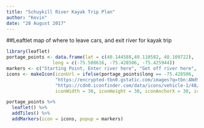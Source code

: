 ---
title: "Schuykill River Kayak Trip Plan"
author: "Kevin"
date: "28 August 2017"
---

##Leaftlet map of where to leave cars, and exit river for kayak trip
```{r}
library(leaflet)
portage_points <- data.frame(lat = c(40.144588,40.110582, 40.109722),
                 long = c(-75.508616, -75.428506, -75.425944))
markers <- c("Starting Point, Enter river here", "Get off river here", "Leave car here before starting")
icons <- makeIcon(iconUrl = ifelse(portage_points$long == -75.428506,
                  "https://encrypted-tbn0.gstatic.com/images?q=tbn:ANd9GcTGQp3KDIZYBZCBPjPFwp5Lu3FsTm5JAr2QqUIXWd5W2-dTOg60",
                  "https://cdn0.iconfinder.com/data/icons/vehicle-1/48/8-128.png"),
                  iconWidth = 30, iconHeight = 30, iconAnchorX = 30, iconAnchorY = 30)

portage_points %>%
  leaflet() %>%
  addTiles() %>%
  addMarkers(icon = icons, popup = markers)
```
